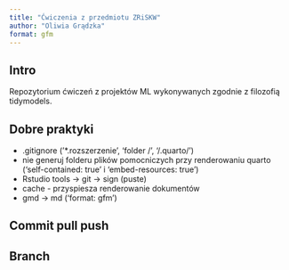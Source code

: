 ```yaml
---
title: "Ćwiczenia z przedmiotu ZRiSKW"
author: "Oliwia Grądzka"
format: gfm
---
```

## Intro

Repozytorium ćwiczeń z projektów ML wykonywanych zgodnie z filozofią tidymodels.

## Dobre praktyki

* .gitignore ('*.rozszerzenie', 'folder /', '/.quarto/')
* nie generuj folderu plików pomocniczych przy renderowaniu quarto ('self-contained: true' i 'embed-resources: true')
* Rstudio tools -> git -> sign (puste)
* cache - przyspiesza renderowanie dokumentów
* gmd -> md ('format: gfm')

## Commit pull push

## Branch




